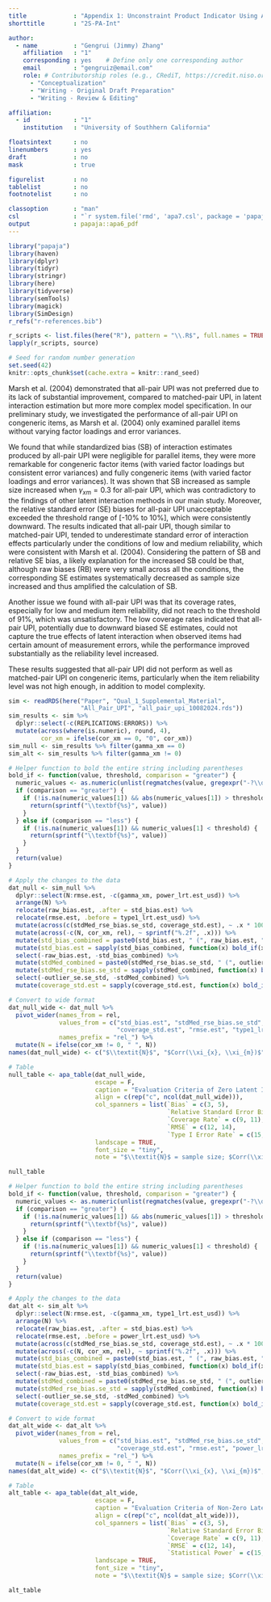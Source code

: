 ```yaml
---
title             : "Appendix 1: Unconstraint Product Indicator Using All Pairs of Product Indicators"
shorttitle        : "2S-PA-Int"

author: 
  - name          : "Gengrui (Jimmy) Zhang"
    affiliation   : "1"
    corresponding : yes    # Define only one corresponding author
    email         : "gengruiz@email.com"
    role: # Contributorship roles (e.g., CRediT, https://credit.niso.org/)
      - "Conceptualization"
      - "Writing - Original Draft Preparation"
      - "Writing - Review & Editing"

affiliation:
  - id            : "1"
    institution   : "University of Southhern California"

floatsintext      : no
linenumbers       : yes
draft             : no
mask              : true

figurelist        : no
tablelist         : no
footnotelist      : no

classoption       : "man"
csl               : "`r system.file('rmd', 'apa7.csl', package = 'papaja')`"
output            : papaja::apa6_pdf
---
```


```r
library("papaja")
library(haven)
library(dplyr)
library(tidyr)
library(stringr)
library(here)
library(tidyverse)
library(semTools)
library(magick)
library(SimDesign)
r_refs("r-references.bib")

r_scripts <- list.files(here("R"), pattern = "\\.R$", full.names = TRUE)
lapply(r_scripts, source)
```

```r
# Seed for random number generation
set.seed(42)
knitr::opts_chunk$set(cache.extra = knitr::rand_seed)
```

Marsh et al. (2004) demonstrated that all-pair UPI was not preferred due to its lack of substantial improvement, compared to matched-pair UPI, in latent interaction estimation but more more complex model specification. In our preliminary study, we investigated the performance of all-pair UPI on congeneric items, as Marsh et al. (2004) only examined parallel items without varying factor loadings and error variances.

We found that while standardized bias (SB) of interaction estimates produced by all-pair UPI were negligible for parallel items, they were more remarkable for congeneric factor items (with varied factor loadings but consistent error variances) and fully congeneric items (with varied factor loadings and error variances). It was shown that SB increased as sample size increased when $\gamma_{xm} = 0.3$ for all-pair UPI, which was contradictory to the findings of other latent interaction methods in our main study. Moreover, the relative standard error (SE) biases for all-pair UPI unacceptable exceeded the threshold range of [-10% to 10%], which were consistently downward. The results indicated that all-pair UPI, though similar to matched-pair UPI, tended to underestimate standard error of interaction effects particularly under the conditions of low and medium reliability, which were consistent with Marsh et al. (2004). Considering the pattern of SB and relative SE bias, a likely explanation for the increased SB could be that, although raw biases (RB) were very small across all the conditions, the corresponding SE estimates systematically decreased as sample size increased and thus amplified the calculation of SB. 

Another issue we found with all-pair UPI was that its coverage rates, especially for low and medium item reliability, did not reach to the threshold of 91%, which was unsatisfactory. The low coverage rates indicated that all-pair UPI, potentially due to downward biased SE estimates, could not capture the true effects of latent interaction when observed items had certain amount of measurement errors, while the performance improved substantially as the reliability level increased. 

These results suggested that all-pair UPI did not perform as well as matched-pair UPI on congeneric items, particularly when the item reliability level was not high enough, in addition to model complexity. 

```r
sim <- readRDS(here("Paper", "Qual_1_Supplemental_Material",
                    "All_Pair_UPI", "all_pair_upi_10082024.rds"))
sim_results <- sim %>% 
  dplyr::select(-c(REPLICATIONS:ERRORS)) %>%
  mutate(across(where(is.numeric), round, 4),
         cor_xm = ifelse(cor_xm == 0, "0", cor_xm))
sim_null <- sim_results %>% filter(gamma_xm == 0)
sim_alt <- sim_results %>% filter(gamma_xm != 0)
```

```r
# Helper function to bold the entire string including parentheses
bold_if <- function(value, threshold, comparison = "greater") {
  numeric_values <- as.numeric(unlist(regmatches(value, gregexpr("-?\\d+\\.\\d+", value))))
  if (comparison == "greater") {
    if (!is.na(numeric_values[1]) && abs(numeric_values[1]) > threshold) {
      return(sprintf("\\textbf{%s}", value))
    }
  } else if (comparison == "less") {
    if (!is.na(numeric_values[1]) && numeric_values[1] < threshold) {
      return(sprintf("\\textbf{%s}", value))
    }
  }
  return(value)
}

# Apply the changes to the data
dat_null <- sim_null %>%
  dplyr::select(N:rmse.est, -c(gamma_xm, power_lrt.est_usd)) %>%
  arrange(N) %>%
  relocate(raw_bias.est, .after = std_bias.est) %>%
  relocate(rmse.est, .before = type1_lrt.est_usd) %>%
  mutate(across(c(stdMed_rse_bias.se_std, coverage_std.est), ~ .x * 100)) %>%
  mutate(across(-c(N, cor_xm, rel), ~ sprintf("%.2f", .x))) %>%
  mutate(std_bias_combined = paste0(std_bias.est, " (", raw_bias.est, ")")) %>%
  mutate(std_bias.est = sapply(std_bias_combined, function(x) bold_if(x, 0.40, "greater"))) %>%
  select(-raw_bias.est, -std_bias_combined) %>%
  mutate(stdMed_combined = paste0(stdMed_rse_bias.se_std, " (", outlier_se.se_std, ")")) %>%
  mutate(stdMed_rse_bias.se_std = sapply(stdMed_combined, function(x) bold_if(x, 10, "greater"))) %>%
  select(-outlier_se.se_std, -stdMed_combined) %>%
  mutate(coverage_std.est = sapply(coverage_std.est, function(x) bold_if(x, 91, "less")))

# Convert to wide format
dat_null_wide <- dat_null %>%
  pivot_wider(names_from = rel,  
              values_from = c("std_bias.est", "stdMed_rse_bias.se_std", 
                              "coverage_std.est", "rmse.est", "type1_lrt.est_usd"), 
              names_prefix = "rel_") %>%
  mutate(N = ifelse(cor_xm != 0, " ", N))
names(dat_null_wide) <- c("$\\textit{N}$", "$Corr(\\xi_{x}, \\xi_{m})$", paste(rep(c("$\\rho = .70$", "$\\rho = .80$", "$\\rho = .90$"), 5)))

# Table
null_table <- apa_table(dat_null_wide,
                        escape = F,
                        caption = "Evaluation Criteria of Zero Latent Interaction Effect ($\\gamma_{xm} = 0$) for All-Pair UPI Across 2,000 Replications.",
                        align = c(rep("c", ncol(dat_null_wide))),
                        col_spanners = list(`Bias` = c(3, 5), 
                                            `Relative Standard Error Bias` = c(6, 8),
                                            `Coverage Rate` = c(9, 11), 
                                            `RMSE` = c(12, 14),
                                            `Type I Error Rate` = c(15, 17)),
                        landscape = TRUE,
                        font_size = "tiny",
                        note = "$\\textit{N}$ = sample size; $Corr(\\xi_{x}, \\xi_{m})$ = correlation between $\\xi_{x}$ and $\\xi_{m}$; $\\rho$ = reliability level; Bias = standardized bias of latent interaction effect (with raw bias shown in paratheses); Relative standard error bias = relative standard error bias of estimated standard errors (with outlier proportions of standard errors shown in parentheses); Coverage rate = coverage rate of 95$\\%$ confidence interval (CI) of latent interaction effect; RMSE = root mean square error of latent interaction effect; Type I error rate = empirical error rate of falsely rejecting the null hypothesis of zero latent interaction effect. All numerical values are rounded to two decimal places for consistency. Note that values close to zero are displayed as 0.00, with negative signs maintained to indicate the direction of bias. Besides, values exceeding the recommended threshold (0.40) are bolded.")

null_table
```

```r
# Helper function to bold the entire string including parentheses
bold_if <- function(value, threshold, comparison = "greater") {
  numeric_values <- as.numeric(unlist(regmatches(value, gregexpr("-?\\d+\\.\\d+", value))))
  if (comparison == "greater") {
    if (!is.na(numeric_values[1]) && abs(numeric_values[1]) > threshold) {
      return(sprintf("\\textbf{%s}", value))
    }
  } else if (comparison == "less") {
    if (!is.na(numeric_values[1]) && numeric_values[1] < threshold) {
      return(sprintf("\\textbf{%s}", value))
    }
  }
  return(value)
}

# Apply the changes to the data
dat_alt <- sim_alt %>%
  dplyr::select(N:rmse.est, -c(gamma_xm, type1_lrt.est_usd)) %>%
  arrange(N) %>%
  relocate(raw_bias.est, .after = std_bias.est) %>%
  relocate(rmse.est, .before = power_lrt.est_usd) %>%
  mutate(across(c(stdMed_rse_bias.se_std, coverage_std.est), ~ .x * 100)) %>%
  mutate(across(-c(N, cor_xm, rel), ~ sprintf("%.2f", .x))) %>%
  mutate(std_bias_combined = paste0(std_bias.est, " (", raw_bias.est, ")")) %>%
  mutate(std_bias.est = sapply(std_bias_combined, function(x) bold_if(x, 0.40, "greater"))) %>%
  select(-raw_bias.est, -std_bias_combined) %>%
  mutate(stdMed_combined = paste0(stdMed_rse_bias.se_std, " (", outlier_se.se_std, ")")) %>%
  mutate(stdMed_rse_bias.se_std = sapply(stdMed_combined, function(x) bold_if(x, 10, "greater"))) %>%
  select(-outlier_se.se_std, -stdMed_combined) %>%
  mutate(coverage_std.est = sapply(coverage_std.est, function(x) bold_if(x, 91, "less")))

# Convert to wide format
dat_alt_wide <- dat_alt %>%
  pivot_wider(names_from = rel,  
              values_from = c("std_bias.est", "stdMed_rse_bias.se_std", 
                              "coverage_std.est", "rmse.est", "power_lrt.est_usd"), 
              names_prefix = "rel_") %>%
  mutate(N = ifelse(cor_xm != 0, " ", N))
names(dat_alt_wide) <- c("$\\textit{N}$", "$Corr(\\xi_{x}, \\xi_{m})$", paste(rep(c("$\\rho = .70$", "$\\rho = .80$", "$\\rho = .90$"), 5)))

# Table
alt_table <- apa_table(dat_alt_wide,
                        escape = F,
                        caption = "Evaluation Criteria of Non-Zero Latent Interaction Effect ($\\gamma_{xm} = 0$) for All-Pair UPI Across 2,000 Replications.",
                        align = c(rep("c", ncol(dat_alt_wide))),
                        col_spanners = list(`Bias` = c(3, 5), 
                                            `Relative Standard Error Bias` = c(6, 8),
                                            `Coverage Rate` = c(9, 11), 
                                            `RMSE` = c(12, 14),
                                            `Statistical Power` = c(15, 17)),
                        landscape = TRUE,
                        font_size = "tiny",
                        note = "$\\textit{N}$ = sample size; $Corr(\\xi_{x}, \\xi_{m})$ = correlation between $\\xi_{x}$ and $\\xi_{m}$; $\\rho$ = reliability level; Bias = standardized bias of latent interaction effect (with raw bias shown in paratheses); Relative standard error bias = relative standard error bias of estimated standard errors (with outlier proportions of standard errors shown in parentheses); Coverage rate = coverage rate of 95$\\%$ confidence interval (CI) of latent interaction effect; RMSE = root mean square error of latent interaction effect; Statistical power = rate of correctly rejecting the null hypothesis of zero latent interaction effect. All numerical values are rounded to two decimal places for consistency. Note that values close to zero are displayed as 0.00, with negative signs maintained to indicate the direction of bias. Besides, values exceeding the recommended threshold (0.40) are bolded.")

alt_table
```